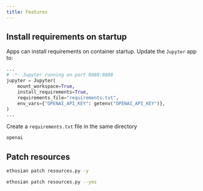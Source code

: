 ```yaml
---
title: Features
---
```


## Install requirements on startup

Apps can install requirements on container startup. Update the `Jupyter` app to:

```python resources.py
...
# -*- Jupyter running on port 8888:8888
jupyter = Jupyter(
    mount_workspace=True,
    install_requirements=True,
    requirements_file="requirements.txt",
    env_vars={"OPENAI_API_KEY": getenv("OPENAI_API_KEY")},
)
...
```

Create a `requirements.txt` file in the same directory

```python requirements.txt
openai
```

## Patch resources

<CodeGroup>

```bash terminal
ethosian patch resources.py -y
```

```bash full options
ethosian patch resources.py --yes
```

</CodeGroup>
